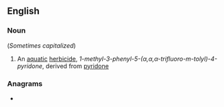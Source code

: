 ==English==

===Noun===
{{en-noun|-}} (''Sometimes capitalized'')

# An [[aquatic]] [[herbicide]], ''1-methyl-3-phenyl-5-(α,α,α-trifluoro-m-tolyl)-4-pyridone'', derived from [[pyridone]]

===Anagrams===
* {{anagrams|en|round file}}